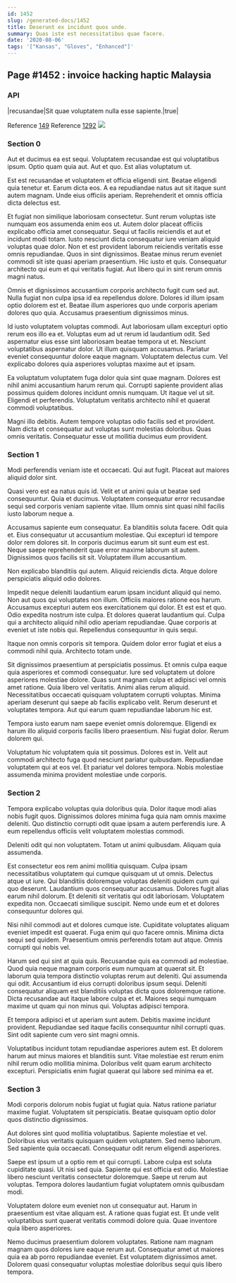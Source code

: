 ```yaml
---
id: 1452
slug: /generated-docs/1452
title: Deserunt ex incidunt quos unde.
summary: Quas iste est necessitatibus quae facere.
date: '2020-08-06'
tags: '["Kansas", "Gloves", "Enhanced"]'
---
```


## Page #1452 : invoice hacking haptic Malaysia
### API

|recusandae|Sit quae voluptatem nulla esse sapiente.|true|

Reference [149](/149)
Reference [1292](/1292)
![](/assets/cats-4.jpg)

### Section 0
Aut et ducimus ea est sequi. Voluptatem recusandae est qui voluptatibus ipsum. Optio quam quia aut. Aut et quo. Est alias voluptatum ut.
 Est est recusandae et voluptatem et officia eligendi sint. Beatae eligendi quia tenetur et. Earum dicta eos. A ea repudiandae natus aut sit itaque sunt autem magnam. Unde eius officiis aperiam. Reprehenderit et omnis officia dicta delectus est.
 Et fugiat non similique laboriosam consectetur. Sunt rerum voluptas iste numquam eos assumenda enim eos ut. Autem dolor placeat officiis explicabo officia amet consequatur. Sequi ut facilis reiciendis et aut et incidunt modi totam. Iusto nesciunt dicta consequatur iure veniam aliquid voluptas quae dolor. Non et est provident laborum reiciendis veritatis esse omnis repudiandae.
Quos in sint dignissimos. Beatae minus rerum eveniet commodi sit iste quasi aperiam praesentium. Hic iusto et quis. Consequatur architecto qui eum et qui veritatis fugiat. Aut libero qui in sint rerum omnis magni natus.
 Omnis et dignissimos accusantium corporis architecto fugit cum sed aut. Nulla fugiat non culpa ipsa id ea repellendus dolore. Dolores id illum ipsam optio dolorem est et. Beatae illum asperiores quo unde corporis aperiam dolores quo quia. Accusamus praesentium dignissimos minus.
 Id iusto voluptatem voluptas commodi. Aut laboriosam ullam excepturi optio rerum eos illo ea et. Voluptas eum ad ut rerum id laudantium odit.
Sed aspernatur eius esse sint laboriosam beatae tempora ut et. Nesciunt voluptatibus aspernatur dolor. Ut illum quisquam accusamus. Pariatur eveniet consequuntur dolore eaque magnam. Voluptatem delectus cum. Vel explicabo dolores quia asperiores voluptas maxime aut et ipsam.
 Ea voluptatum voluptatem fuga dolor quia sint quae magnam. Dolores est nihil animi accusantium harum rerum qui. Corrupti sapiente provident alias possimus quidem dolores incidunt omnis numquam. Ut itaque vel ut sit. Eligendi et perferendis. Voluptatum veritatis architecto nihil et quaerat commodi voluptatibus.
 Magni illo debitis. Autem tempore voluptas odio facilis sed et provident. Nam dicta et consequatur aut voluptas sunt molestias doloribus. Quas omnis veritatis. Consequatur esse ut mollitia ducimus eum provident.
### Section 1
Modi perferendis veniam iste et occaecati. Qui aut fugit. Placeat aut maiores aliquid dolor sint.
 Quasi vero est ea natus quis id. Velit et ut animi quia ut beatae sed consequuntur. Quia et ducimus. Voluptatem consequatur error recusandae sequi sed corporis veniam sapiente vitae. Illum omnis sint quasi nihil facilis iusto laborum neque a.
 Accusamus sapiente eum consequatur. Ea blanditiis soluta facere. Odit quia et. Eius consequatur ut accusantium molestiae. Qui excepturi id tempore dolor rem dolores sit.
In corporis ducimus earum sit sunt eum est est. Neque saepe reprehenderit quae error maxime laborum sit autem. Dignissimos quos facilis sit sit. Voluptatem illum accusantium.
 Non explicabo blanditiis qui autem. Aliquid reiciendis dicta. Atque dolore perspiciatis aliquid odio dolores.
 Impedit neque deleniti laudantium earum ipsam incidunt aliquid qui nemo. Non aut quos qui voluptates non illum. Officiis maiores ratione eos harum. Accusamus excepturi autem eos exercitationem qui dolor. Et est est et quo.
Odio expedita nostrum iste culpa. Et dolores quaerat laudantium qui. Culpa qui a architecto aliquid nihil odio aperiam repudiandae. Quae corporis at eveniet ut iste nobis qui. Repellendus consequuntur in quis sequi.
 Itaque non omnis corporis sit tempora. Quidem dolor error fugiat et eius a commodi nihil quia. Architecto totam unde.
 Sit dignissimos praesentium at perspiciatis possimus. Et omnis culpa eaque quia asperiores et commodi consequatur. Iure sed voluptatem ut dolore asperiores molestiae dolore. Quas sunt magnam culpa et adipisci vel omnis amet ratione. Quia libero vel veritatis. Animi alias rerum aliquid.
Necessitatibus occaecati quisquam voluptatem corrupti voluptas. Minima aperiam deserunt qui saepe ab facilis explicabo velit. Rerum deserunt et voluptates tempora. Aut qui earum quam repudiandae laborum hic est.
 Tempora iusto earum nam saepe eveniet omnis doloremque. Eligendi ex harum illo aliquid corporis facilis libero praesentium. Nisi fugiat dolor. Rerum dolorem qui.
 Voluptatum hic voluptatem quia sit possimus. Dolores est in. Velit aut commodi architecto fuga quod nesciunt pariatur quibusdam. Repudiandae voluptatem qui at eos vel. Et pariatur vel dolores tempora. Nobis molestiae assumenda minima provident molestiae unde corporis.
### Section 2
Tempora explicabo voluptas quia doloribus quia. Dolor itaque modi alias nobis fugit quos. Dignissimos dolores minima fuga quia nam omnis maxime deleniti. Quo distinctio corrupti odit quae ipsam a autem perferendis iure. A eum repellendus officiis velit voluptatem molestias commodi.
 Deleniti odit qui non voluptatem. Totam ut animi quibusdam. Aliquam quia assumenda.
 Est consectetur eos rem animi mollitia quisquam. Culpa ipsam necessitatibus voluptatem qui cumque quisquam ut ut omnis. Delectus atque ut iure. Qui blanditiis doloremque voluptas deleniti quidem cum qui quo deserunt.
Laudantium quos consequatur accusamus. Dolores fugit alias earum nihil dolorum. Et deleniti sit veritatis qui odit laboriosam. Voluptatem expedita non. Occaecati similique suscipit. Nemo unde eum et et dolores consequuntur dolores qui.
 Nisi nihil commodi aut et dolores cumque iste. Cupiditate voluptates aliquam eveniet impedit est quaerat. Fuga enim qui quo facere omnis. Minima dicta sequi sed quidem. Praesentium omnis perferendis totam aut atque. Omnis corrupti qui nobis vel.
 Harum sed qui sint at quia quis. Recusandae quis ea commodi ad molestiae. Quod quia neque magnam corporis eum numquam at quaerat sit. Et laborum quia tempora distinctio voluptas rerum aut deleniti.
Qui assumenda qui odit. Accusantium id eius corrupti doloribus ipsum sequi. Deleniti consequatur aliquam est blanditiis voluptas dicta quos doloremque ratione. Dicta recusandae aut itaque labore culpa et et. Maiores sequi numquam maxime ut quam qui non minus qui. Voluptas adipisci tempora.
 Et tempora adipisci et ut aperiam sunt autem. Debitis maxime incidunt provident. Repudiandae sed itaque facilis consequuntur nihil corrupti quas. Sint odit sapiente cum vero sint magni omnis.
 Voluptatibus incidunt totam repudiandae asperiores autem est. Et dolorem harum aut minus maiores et blanditiis sunt. Vitae molestiae est rerum enim nihil rerum odio mollitia minima. Doloribus velit quam earum architecto excepturi. Perspiciatis enim fugiat quaerat qui labore sed minima ea et.
### Section 3
Modi corporis dolorum nobis fugiat ut fugiat quia. Natus ratione pariatur maxime fugiat. Voluptatem sit perspiciatis. Beatae quisquam optio dolor quos distinctio dignissimos.
 Aut dolores sint quod mollitia voluptatibus. Sapiente molestiae et vel. Doloribus eius veritatis quisquam quidem voluptatem. Sed nemo laborum. Sed sapiente quia occaecati. Consequatur odit rerum eligendi asperiores.
 Saepe est ipsum ut a optio rem et qui corrupti. Labore culpa est soluta cupiditate quasi. Ut nisi sed quia. Sapiente qui est officia est odio.
Molestiae libero nesciunt veritatis consectetur doloremque. Saepe ut rerum aut voluptas. Tempora dolores laudantium fugiat voluptatem omnis quibusdam modi.
 Voluptatem dolore eum eveniet non ut consequatur aut. Harum in praesentium est vitae aliquam est. A ratione quas fugiat est. Et unde velit voluptatibus sunt quaerat veritatis commodi dolore quia. Quae inventore quia libero asperiores.
 Nemo ducimus praesentium dolorem voluptates. Ratione nam magnam magnam quos dolores iure eaque rerum aut. Consequatur amet ut maiores quia ea ab porro repudiandae eveniet. Est voluptatem dignissimos amet. Dolorem quasi consequatur voluptas molestiae doloribus sequi quis libero tempora.

